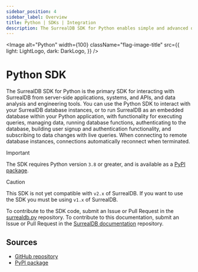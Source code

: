 ```yaml
---
sidebar_position: 4
sidebar_label: Overview
title: Python | SDKs | Integration
description: The SurrealDB SDK for Python enables simple and advanced querying of a remote or embedded database.
---
```




<Image
    alt="Python"
    width={100}
    className="flag-image-title"
    src={{
        light: LightLogo,
        dark: DarkLogo,
    }}
/>

# Python SDK

The SurrealDB SDK for Python is the primary SDK for interacting with SurrealDB from server-side applications, systems, and APIs, and data analysis and engineering tools. You can use the Python SDK to interact with your SurrealDB database instances, or to run SurrealDB as an embedded database within your Python application, with functionality for executing queries, managing data, running database functions, authenticating to the database, building user signup and authentication functionality, and subscribing to data changes with live queries. When connecting to remote database instances, connections automatically reconnect when terminated.

> [!IMPORTANT]
> The SDK requires Python version `3.8` or greater, and is available as a [PyPI package](https://pypi.org/project/surrealdb/).

> [!CAUTION]
>  This SDK is not yet compatible with `v2.x` of SurrealDB. If you want to use the SDK you must be using `v1.x` of SurrealDB.

To contribute to the SDK code, submit an Issue or Pull Request in the [surrealdb.py](https://github.com/surrealdb/surrealdb.py) repository. To contribute to this documentation, submit an Issue or Pull Request in the [SurrealDB documentation](https://github.com/surrealdb/docs.surrealdb.com) repository.

## Sources

- [GitHub repository](https://github.com/surrealdb/surrealdb.py)
- [PyPI package](https://pypi.org/project/surrealdb/)
